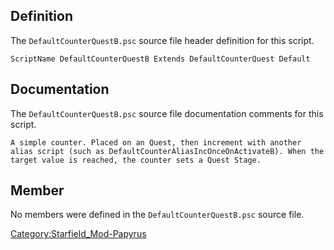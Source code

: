 {{Script_Object_Summary
| title = DefaultCounterQuestB
| name = [[SFM:Script-DefaultCounterQuestB|DefaultCounterQuestB]]
| extends = [[SFM:Script-DefaultCounterQuest|DefaultCounterQuest]] → [[SFM:Script-DefaultQuest|DefaultQuest]] → [[SFM:Script-Quest|Quest]] → [[SFM:Script-Form|Form]] → [[SFM:Script-ScriptObject|ScriptObject]]
| flags = Default
}}


== Definition ==
The <code>DefaultCounterQuestB.psc</code> source file header definition for this script.

<source lang="papyrus">
ScriptName DefaultCounterQuestB Extends DefaultCounterQuest Default
</source>


== Documentation ==
The <code>DefaultCounterQuestB.psc</code> source file documentation comments for this script.

<source>
A simple counter. Placed on an Quest, then increment with another alias script (such as DefaultCounterAliasIncOnceOnActivateB). When the target value is reached, the counter sets a Quest Stage.
</source>


== Member ==
No members were defined in the <code>DefaultCounterQuestB.psc</code> source file.


[[Category:Starfield_Mod-Papyrus]]
